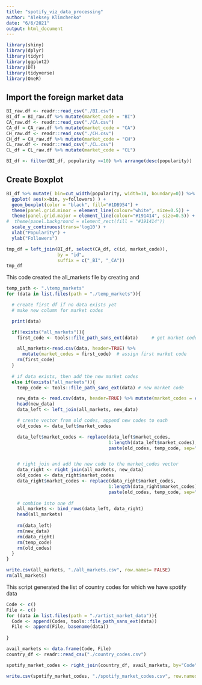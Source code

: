 ```yaml
---
title: "spotify_viz_data_processing"
author: "Aleksey Klimchenko"
date: "6/6/2021"
output: html_document
---
```


```r
library(shiny)
library(dplyr)
library(tidyr)
library(ggplot2)
library(DT)
library(tidyverse)
library(OneR)
```

## Import the foreign market data

```r
BI_raw.df <- readr::read_csv("./BI.csv")
BI_df = BI_raw.df %>% mutate(market_code = "BI")
CA_raw.df <- readr::read_csv("./CA.csv")
CA_df = CA_raw.df %>% mutate(market_code = "CA")
CH_raw.df <- readr::read_csv("./CH.csv")
CH_df = CH_raw.df %>% mutate(market_code = "CH")
CL_raw.df <- readr::read_csv("./CL.csv")
CL_df = CL_raw.df %>% mutate(market_code = "CL")


```
```r
BI_df <- filter(BI_df, popularity >=10) %>% arrange(desc(popularity))
```


## Create Boxplot


```r
BI_df %>% mutate( bin=cut_width(popularity, width=10, boundary=0)) %>%
  ggplot( aes(x=bin, y=followers) ) +
  geom_boxplot(color = "black", fill="#1DB954") +
  theme(panel.grid.minor = element_line(colour="white", size=0.5)) +
  theme(panel.grid.major = element_line(colour="#191414", size=0.5)) +
#  theme(panel.background = element_rect(fill = "#191414"))
  scale_y_continuous(trans='log10') +
  xlab("Popularity") +
  ylab("Followers")

```


```r
tmp_df = left_join(BI_df, select(CA_df, c(id, market_code)),
                   by = "id",
                   suffix = c("_BI", "_CA"))
tmp_df


```

This code created the all_markets file by creating and 


```r
temp_path <- ".\temp_markets"
for (data in list.files(path = "./temp_markets")){

  # create first df if no data exists yet
  # make new column for market codes

  print(data)

  if(!exists("all_markets")){
    first_code <- tools::file_path_sans_ext(data)     # get market code

    all_markets<-read.csv(data, header=TRUE) %>% 
      mutate(market_codes = first_code)  # assign first market code
    rm(first_code)
  }
  
  # if data exists, then add the new market codes
  else if(exists("all_markets")){
    temp_code <- tools::file_path_sans_ext(data) # new market code

    new_data <- read.csv(data, header=TRUE) %>% mutate(market_codes = c(""))
    head(new_data)
    data_left <- left_join(all_markets, new_data)

    # create vector from old codes, append new codes to each
    old_codes <- data_left$market_codes

    data_left$market_codes <- replace(data_left$market_codes, 
                                      1:length(data_left$market_codes), 
                                      paste(old_codes, temp_code, sep=" "))


    # right join and add the new code to the market_codes vector
    data_right <- right_join(all_markets, new_data)
    old_codes <- data_right$market_codes
    data_right$market_codes <- replace(data_right$market_codes, 
                                      1:length(data_right$market_codes), 
                                      paste(old_codes, temp_code, sep=" "))
    
    # combine into one df    
    all_markets <- bind_rows(data_left, data_right)
    head(all_markets)
    
    rm(data_left)
    rm(new_data)
    rm(data_right)
    rm(temp_code)
    rm(old_codes)
  }
}

write.csv(all_markets, "./all_markets.csv", row.names= FALSE)
rm(all_markets)
```

This script generated the list of country codes for which we have spotify data

```r
Code <- c()
File <- c()
for (data in list.files(path = "./artist_market_data")){
  Code <- append(Codes, tools::file_path_sans_ext(data))
  File <- append(File, basename(data))
  
}

avail_markets <- data.frame(Code, File)
country_df <- readr::read_csv("./country_codes.csv")

spotify_market_codes <- right_join(country_df, avail_markets, by="Code")

write.csv(spotify_market_codes, "./spotify_market_codes.csv", row.names= FALSE)

```


```r

```












